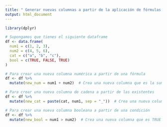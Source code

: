 ```yaml
---
title: " Generar nuevas columnas a partir de la aplicación de fórmulas a las columnas existentes"
output: html_document
---
```


```r
library(dplyr)
```

```r
# Supongamos que tienes el siguiente dataframe
df <- data.frame(
  num1 = c(1, 2, 3),
  num2 = c(4, 5, 6),
  cat = c("a", "b", "c"),
  bool = c(TRUE, FALSE, TRUE)
)

# Para crear una nueva columna numérica a partir de una fórmula
df <- df %>%
  mutate(new_num = num1 + num2)  # Crea una nueva columna que es la suma de num1 y num2

# Para crear una nueva columna de cadena a partir de las existentes
df <- df %>%
  mutate(new_cat = paste(cat, num1, sep = "_"))  # Crea una nueva columna que es la concatenación de 'cat' y 'num1', separados por un guion bajo

# Para crear una nueva columna booleana a partir de una condición
df <- df %>%
  mutate(new_bool = num1 > num2)  # Crea una nueva columna que es TRUE si 'num1' es mayor que 'num2', y FALSE en caso contrario
```

